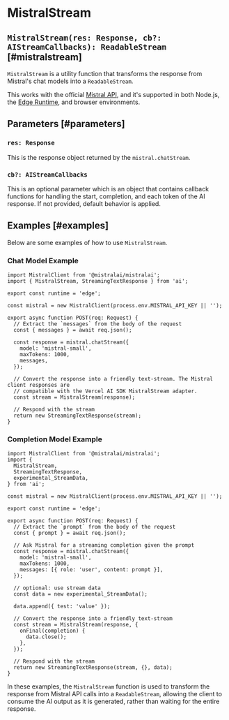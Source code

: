 # MistralStream

## `MistralStream(res: Response, cb?: AIStreamCallbacks): ReadableStream` [#mistralstream]

`MistralStream` is a utility function that transforms the response from Mistral's chat models into a `ReadableStream`.

This works with the official [Mistral API](https://mistral.ai/), and it's supported in both Node.js, the [Edge Runtime](https://edge-runtime.vercel.app), and browser environments.

## Parameters [#parameters]

### `res: Response`

This is the response object returned by the `mistral.chatStream`.

### `cb?: AIStreamCallbacks`

This is an optional parameter which is an object that contains callback functions for handling the start, completion, and each token of the AI response. If not provided, default behavior is applied.

## Examples [#examples]

Below are some examples of how to use `MistralStream`.

### Chat Model Example

```tsx filename="app/api/chat/route.ts" showLineNumbers
import MistralClient from '@mistralai/mistralai';
import { MistralStream, StreamingTextResponse } from 'ai';

export const runtime = 'edge';

const mistral = new MistralClient(process.env.MISTRAL_API_KEY || '');

export async function POST(req: Request) {
  // Extract the `messages` from the body of the request
  const { messages } = await req.json();

  const response = mistral.chatStream({
    model: 'mistral-small',
    maxTokens: 1000,
    messages,
  });

  // Convert the response into a friendly text-stream. The Mistral client responses are
  // compatible with the Vercel AI SDK MistralStream adapter.
  const stream = MistralStream(response);

  // Respond with the stream
  return new StreamingTextResponse(stream);
}
```

### Completion Model Example

```tsx filename="app/api/completion/route.ts" showLineNumbers
import MistralClient from '@mistralai/mistralai';
import {
  MistralStream,
  StreamingTextResponse,
  experimental_StreamData,
} from 'ai';

const mistral = new MistralClient(process.env.MISTRAL_API_KEY || '');

export const runtime = 'edge';

export async function POST(req: Request) {
  // Extract the `prompt` from the body of the request
  const { prompt } = await req.json();

  // Ask Mistral for a streaming completion given the prompt
  const response = mistral.chatStream({
    model: 'mistral-small',
    maxTokens: 1000,
    messages: [{ role: 'user', content: prompt }],
  });

  // optional: use stream data
  const data = new experimental_StreamData();

  data.append({ test: 'value' });

  // Convert the response into a friendly text-stream
  const stream = MistralStream(response, {
    onFinal(completion) {
      data.close();
    },
  });

  // Respond with the stream
  return new StreamingTextResponse(stream, {}, data);
}
```

In these examples, the `MistralStream` function is used to transform the response from Mistral API calls into a `ReadableStream`, allowing the client to consume the AI output as it is generated, rather than waiting for the entire response.
